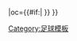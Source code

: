 {{fb team |t=亞琛 |tan=亚琛足球俱乐部 |tc=GER |abb={{#if:{{{abb|}}}|AAC{{0}}}} |oc={{#if:{{{oc|}}}|{{{oc}}} }} }}<!--
--><noinclude>[[Category:足球模板]]</noinclude>
